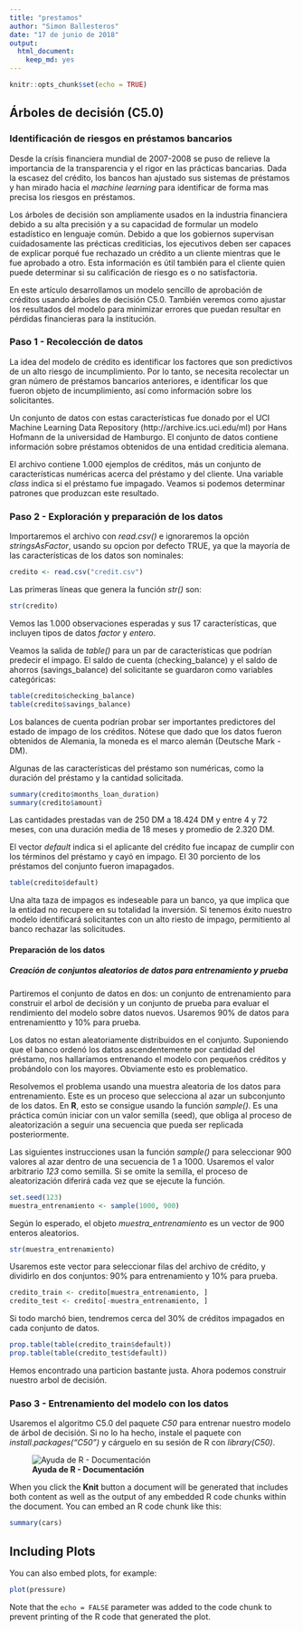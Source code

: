 ```yaml
---
title: "prestamos"
author: "Simon Ballesteros"
date: "17 de junio de 2018"
output: 
  html_document: 
    keep_md: yes
---
```


```r
knitr::opts_chunk$set(echo = TRUE)
```

## Árboles de decisión (C5.0)
### Identificación de riesgos en préstamos bancarios

Desde la crísis financiera mundial de 2007-2008 se puso de relieve la importancia de la transparencia y el rigor en las prácticas bancarias. Dada la escasez del crédito, los bancos han ajustado sus sistemas de préstamos y han mirado hacia el *machine learning* para identificar de forma mas precisa los riesgos en préstamos.

Los árboles de decisión son ampliamente usados en la industria financiera debido a su alta precisión y a su capacidad de formular un modelo estadístico en lenguaje común. Debido a que los gobiernos supervisan cuidadosamente las précticas crediticias, los ejecutivos deben ser capaces de explicar porqué fue rechazado un crédito a un cliente mientras que le fue aprobado a otro. Esta información es útil también para el cliente quien puede determinar si su calificación de riesgo es o no satisfactoria.

En este artículo desarrollamos un modelo sencillo de aprobación de créditos usando árboles de decisión C5.0. También veremos como ajustar los resultados del modelo para minimizar errores que puedan resultar en pérdidas financieras para la institución.

### Paso 1 - Recolección de datos

La idea del modelo de crédito es identificar los factores que son predictivos de un alto riesgo de incumplimiento. Por lo tanto, se necesita recolectar un gran número de préstamos bancarios anteriores, e identificar los que fueron objeto de incumplimiento, así como información sobre los solicitantes.

Un conjunto de datos con estas características fue donado por el UCI Machine Learning Data Repository (http://archive.ics.uci.edu/ml) por Hans Hofmann de la universidad de Hamburgo. El conjunto de datos contiene información sobre préstamos obtenidos de una entidad crediticia alemana.

El archivo contiene 1.000 ejemplos de créditos, más un conjunto de características numéricas acerca del préstamo y del cliente. Una variable *class* indica si el préstamo fue impagado. Veamos si podemos determinar patrones que produzcan este resultado.

### Paso 2 - Exploración y preparación de los datos

Importaremos el archivo con *read.csv()* e ignoraremos la opción *stringsAsFactor*, usando su opcion por defecto TRUE, ya que la mayoría de las características de los datos son nominales:

```r
credito <- read.csv("credit.csv")
```
Las primeras líneas que genera la función *str()* son:
```r
str(credito)
```
Vemos las 1.000 observaciones esperadas y sus 17 características, que incluyen tipos de datos *factor* y *entero*.

Veamos la salida de *table()* para un par de características que podrían predecir el impago. El saldo de cuenta (checking_balance) y el saldo de ahorros (savings_balance) del solicitante se guardaron como variables categóricas:
```r
table(credito$checking_balance)
table(credito$savings_balance)
```
Los balances de cuenta podrían probar ser importantes predictores del estado de impago de los créditos. Nótese que dado que los datos fueron obtenidos de Alemania, la moneda es el marco alemán (Deutsche Mark - DM).

Algunas de las características del préstamo son numéricas, como la duración del préstamo y la cantidad solicitada.
```r
summary(credito$months_loan_duration)
summary(credito$amount)
```
Las cantidades prestadas van de 250 DM a 18.424 DM y entre 4 y 72 meses, con una duración media de 18 meses y promedio de 2.320 DM.

El vector *default* indica si el aplicante del crédito fue incapaz de cumplir con los términos del préstamo y cayó en impago. El 30 porciento de los préstamos del conjunto fueron imapagados.

```r
table(credito$default)
```
Una alta taza de impagos es indeseable para un banco, ya que implica que la entidad no recupere en su totalidad la inversión. Si tenemos éxito nuestro modelo identificará solicitantes con un alto riesto de impago, permitiento al banco rechazar las solicitudes.

#### Preparación de los datos
##### Creación de conjuntos aleatorios de datos para entrenamiento y prueba

Partiremos el conjunto de datos en dos: un conjunto de entrenamiento para construir el arbol de decisión y un conjunto de prueba para evaluar el rendimiento del modelo sobre datos nuevos. Usaremos 90% de datos para entrenamientto y 10% para prueba.

Los datos no estan aleatoriamente distribuidos en el conjunto. Suponiendo que el banco ordenó los datos ascendentemente por cantidad del préstamo, nos hallaríamos entrenando el modelo con pequeños créditos y probándolo con los mayores. Obviamente esto es problematico.

Resolvemos el problema usando una muestra aleatoria de los datos para entrenamiento. Este es un proceso que selecciona al azar un subconjunto de los datos. En **R**, esto se consigue usando la función *sample()*. Es una práctica común iniciar con un valor semilla (seed), que obliga al proceso de aleatorización a seguir una secuencia que pueda ser replicada posteriormente. 

Las siguientes instrucciones usan la función *sample()* para seleccionar 900 valores al azar dentro de una secuencia de 1 a 1000. Usaremos el valor arbitrario *123* como semilla. Si se omite la semilla, el proceso de aleatorización diferirá cada vez que se ejecute la función. 

```r
set.seed(123)
muestra_entrenamiento <- sample(1000, 900)
```
Según lo esperado, el objeto *muestra_entrenamiento* es un vector de 900 enteros aleatorios.
```r
str(muestra_entrenamiento)
```
Usaremos este vector para seleccionar filas del archivo de crédito, y dividirlo en dos conjuntos: 90% para entrenamiento y 10% para prueba.
```r
credito_train <- credito[muestra_entrenamiento, ]
credito_test <- credito[-muestra_entrenamiento, ]
```
Si todo marchó bien, tendremos cerca del 30% de créditos impagados en cada conjunto de datos.
```r
prop.table(table(credito_train$default))
prop.table(table(credito_test$default))
```
Hemos encontrado una particion bastante justa. Ahora podemos construir nuestro arbol de decisión.

### Paso 3 - Entrenamiento del modelo con los datos

Usaremos el algoritmo C5.0 del paquete *C50* para entrenar nuestro modelo de árbol de decisión. Si no lo ha hecho, instale el paquete con *install.packages("C50")* y cárguelo en su sesión de R con *library(C50)*.

![**Ayuda de R - Documentación**](prestamos_files/figure-html/c50.png)

When you click the **Knit** button a document will be generated that includes both content as well as the output of any embedded R code chunks within the document. You can embed an R code chunk like this:

```r
summary(cars)
```

## Including Plots

You can also embed plots, for example:

```r
plot(pressure)
```

Note that the `echo = FALSE` parameter was added to the code chunk to prevent printing of the R code that generated the plot.
